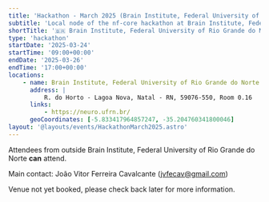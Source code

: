 ```yaml
---
title: 'Hackathon - March 2025 (Brain Institute, Federal University of Rio Grande do Norte)'
subtitle: 'Local node of the nf-core hackathon at Brain Institute, Federal University of Rio Grande do Norte, Brazil'
shortTitle: '🇧🇷 Brain Institute, Federal University of Rio Grande do Norte'
type: 'hackathon'
startDate: '2025-03-24'
startTime: '09:00+00:00'
endDate: '2025-03-26'
endTime: '17:00+00:00'
locations:
    - name: Brain Institute, Federal University of Rio Grande do Norte
      address: |
          R. do Horto - Lagoa Nova, Natal - RN, 59076-550, Room 0.16
      links:
          - https://neuro.ufrn.br/
      geoCoordinates: [-5.833417964857247, -35.204760341800046]
layout: '@layouts/events/HackathonMarch2025.astro'
---
```


Attendees from outside Brain Institute, Federal University of Rio Grande do Norte **can** attend.

Main contact: João Vitor Ferreira Cavalcante ([jvfecav@gmail.com](mailto:jvfecav@gmail.com))

Venue not yet booked, please check back later for more information.
